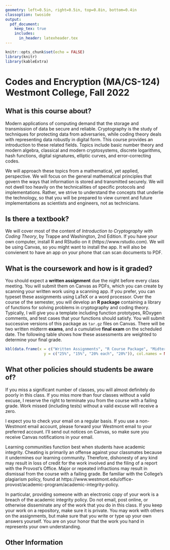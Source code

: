 ```yaml
---
geometry: left=0.5in, right=0.5in, top=0.8in, bottom=0.4in
classoption: twoside
output: 
  pdf_document:
    keep_tex: true
    includes:
      in_header: latexheader.tex
---
```


```r
knitr::opts_chunk$set(echo = FALSE)
library(knitr)
library(kableExtra)
```

# Codes and Encryption (MA/CS-124) Westmont College, Fall 2022

## What is this course about?

Modern applications of computing demand that the storage and transmission of data be secure and reliable. Cryptography is the study of techniques for protecting data from adversaries, while coding theory deals with representing data robustly in digital form. This course provides an introduction to these related fields. Topics include basic number theory and modern algebra, classical and modern cryptosystems, discrete logarithms, hash functions, digital signatures, elliptic curves, and error-correcting codes.

We will approach these topics from a mathematical, yet applied, perspective. We will focus on the general mathematical principles that govern the ways that information is stored and transmitted securely. We will not dwell too heavily on the technicalities of specific protocols and implementations. Rather, we strive to understand the concepts that underlie the technology, so that you will be prepared to view current and future implementations as scientists and engineers, not as technicians.

## Is there a textbook?

We will cover most of the content of *Introduction to Cryptography with Coding Theory*, by Trappe and Washington, 2nd Edition.  If you have your own computer, install R and RStudio on it (https://www.rstudio.com). We will be using Canvas, so you might want to install the app. It will also be convienent to have an app on your phone that can scan documents to PDF.

## What is the coursework and how is it graded?

You should expect a **written assignment** due the night before every class meeting. You will submit them on Canvas as PDFs, which you can create by scanning your written work using a scanning app. If you prefer, you can typeset these assignments using LaTeX or a word processor. Over the course of the semester, you will develop an **R package** containing a library of functions for solving problems in cryptography and coding theory. Typically, I will give you a template including function prototypes, ROxygen comments, and test cases that your functions should satisfy. You will submit successive versions of this package as `tar.gz` files on Canvas. There will be two written midterm **exams**, and a cumulative **final exam** on the scheduled date. The following table shows how these assessments are weighted to determine your final grade.

```r
kbl(data.frame(x = c("Written Assignments", "R Course Package", "Midterms", "Final Exam"),
                 y = c("25%", "15%", "20% each", "20%")), col.names = NULL, booktabs = TRUE)
```

## What other policies should students be aware of?

If you miss a significant number of classes, you will almost definitely do poorly in this class.  If you miss more than four classes without a valid excuse, I reserve the right to terminate you from the course with a failing grade.  Work missed (including tests) without a valid excuse will receive a zero.

I expect you to check your email on a regular basis.  If you use a non-Westmont email account, please forward your Westmont email to your preferred account. I'll send out notices on Canvas, so make sure you receive Canvas notifications in your email.

Learning communities function best when students have academic integrity.  Cheating is primarily an offense against your classmates because it undermines our learning community.  Therefore, dishonesty of any kind may result in loss of credit for the work involved and the filing of a report with the Provost's Office. Major or repeated infractions may result in dismissal from the course with a failing grade. Be familiar with the College's plagiarism policy, found at https://www.westmont.edu/office-provost/academic-program/academic-integrity-policy.

In particular, providing someone with an electronic copy of your work is a breach of the academic integrity policy. Do not email, post online, or otherwise disseminate any of the work that you do in this class. If you keep your work on a repository, make sure it is private. You may work with others on the assignments, but make sure that you write or type up your own answers yourself. You are on your honor that the work you hand in represents your own understanding.

## Other Information

\begin{description} 

\item[Professor:] David J. Hunter, Ph.D.
  (\verb!dhunter@westmont.edu!). Student hours are in Winter Hall 303 
  from 1:30--4pm on Tuesdays and Thursdays.

 \item[Tentative Schedule:] The following schedule is a rough first approximation of the topics in \textit{Trappe} that we plan to cover; it is subject to revision at the instructor's discretion. Chapter 3 (Basic Number Theory) will be covered throughout the course when the relevant topics arise.
  \begin{itemize}
      \item Chapter 2: Classical Cryptosystems
      \item Chapters 4--5: DES and AES
      \item Chapter 6: The RSA Algorithm
   \begin{quote}
    \textit{Midterm \#1}     (through Chapter 6)
   \end{quote}
      \item Chapter 7: Discrete Logarithms
      \item Chapter 8: Hash Functions
      \item Chapter 9: Digital Signatures
      \item Chapter 16: Elliptic Curves
   \begin{quote}
    \textit{Midterm \#2}     (through Chapter 16)
   \end{quote}
      \item Chapter 18: Error Correcting Codes
   \begin{quote}
    \textit{Final Exam}     (cumulative, with an emphasis on Chapter 18)
   \end{quote}
  \end{itemize}

\item[Accommodations for Students with Disabilities:] Students who have been diagnosed with a disability (learning, physical or psychological) are strongly encouraged to contact the Disability Services office as early as possible to discuss appropriate accommodations for this course. Formal accommodations will only be granted for students whose disabilities have been verified by the Disability Services office.  These accommodations may be necessary to ensure your equal access to this course.  Please contact Sheri Noble, Director of Disability Services (310A Voskuyl Library, 565-6186, \href{mailto:snoble@westmont.edu}{\tt snoble@westmont.edu}) or visit \url{https://www.westmont.edu/disability-services} for more information.

\item[Program and Institutional Learning Outcomes:] The
         mathematics department at Westmont College has formulated the
         following learning outcomes for all of its classes. (PLO's)
\begin{enumerate}[noitemsep]
\item Core Knowledge: Students will demonstrate knowledge of the
                  main concepts, skills, and facts of the discipline of
                  mathematics.
\item Communication: Students will be able to communicate mathematical ideas
     following the standard conventions of writing or speaking in the
     discipline.
\item Creativity: Students will demonstrate the ability to formulate and make
     progress toward solving non-routine problems.
\item Christian Connection: Students will incorporate their mathematical skills
     and knowledge into their thinking about their vocations as followers of
     Christ.
         \end{enumerate}
         In addition, the faculty of Westmont College have established common
         learning outcomes for all courses at the institution
         (ILO's). These outcomes are summarized as follows:
(1) Christian Understanding, Practices, and Affections,
(2) Global Awareness and Diversity,
(3) Critical Thinking,
(4) Quantitative Literacy,
(5) Written Communication,
(6) Oral Communication, and
(7) Information Literacy.

\item[Course Learning Outcomes:] The above outcomes are reflected in the
     particular learning outcomes for this course.
     After taking this course, you should be able
     to:
    \begin{itemize}
        \item Demonstrate understanding of the theoretical basis for cryptography and coding theory.
             (PLO 1, ILOs 3,4)
        \item Write and evaluate mathematical arguments according to the
             standards of the discipline. (PLO 2,
              ILOs 3,5)
        \item Construct solutions to novel problems,
               demonstrating perseverance in the face of open-ended or
               partially-defined contexts. (PLO 3, ILO 3)
        \item Consider the ethical implications of the subject matter. (PLO 4, ILO 1)
    \end{itemize}
These outcomes will be assessed by written assignments, programming assignments, and written exams, as described above.

\end{description}

